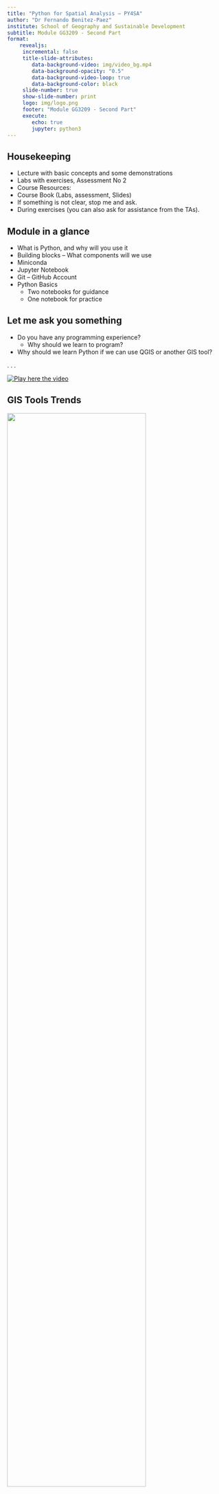 ```yaml
---
title: "Python for Spatial Analysis – PY4SA"
author: "Dr Fernando Benitez-Paez"
institute: School of Geography and Sustainable Development
subtitle: Module GG3209 - Second Part
format: 
    revealjs:
     incremental: false
     title-slide-attributes:
        data-background-video: img/video_bg.mp4
        data-background-opacity: "0.5"
        data-background-video-loop: true
        data-background-color: black
     slide-number: true
     show-slide-number: print
     logo: img/logo.png
     footer: "Module GG3209 - Second Part"
     execute:
        echo: true
        jupyter: python3
---
```


## Housekeeping

- Lecture with basic concepts and some demonstrations
- Labs with exercises, Assessment No 2
- Course Resources:
- Course Book (Labs, assessment, Slides)
- If something is not clear, stop me and ask.
- During exercises (you can also ask for assistance from the TAs).

## Module in a glance

- What is Python, and why will you use it
- Building blocks -- What components will we use
 - Miniconda
 - Jupyter Notebook
 - Git -- GitHub Account
- Python Basics
  - Two notebooks for guidance
  - One notebook for practice

## Let me ask you something

-   Do you have any programming experience?
    -   Why should we learn to program?
-   Why should we learn Python if we can use QGIS or another GIS tool?

. . .

[![Play here the video](img/Picture1.png)](https://www.youtube.com/watch?v=Ct-lOOUqmyY&t=4s)


## GIS Tools Trends 

::: {layout-ncol="2"}
![](img/GISTools_Carto.png){width=80% fig-align=left}

:::{style="margin-top: 10em;"}
Python and R as the tools as the programming languages to master as `spatial data researcher`
:::

:::

::: footer
[What is Spatial Data Science| Carto](https://carto.com/what-is-spatial-data-science){preview-link="true" style="text-align: center"}
:::

## Failure

- `You will fail`, but that is ok, it is part of the process.
- `Don't be afraid` of it.
- Error messages are scary, I know, but they are useful as well

# Why Python

- A **free and open-sourced** scripting language that was commonly used to automate tasks (GIS world).
- Nowadays can be used to read, process and map spatial data. It uses a code structure, referred to as syntax, that is easy to read and understand.
- Syntax helps beginners to learn the language and helps professionals to minimise development and maintenance costs.
- Python has thousands of packages so that you can integrate a vast number of tools and programs.

## What makes a Python script?

:::{style="margin-bottom: 2em;"}
A Python script is a sequence of instructions. The structure and arrangement of the instructions are referred to as syntax. Python instructions use various language elements, including data types, statements, and functions.
:::

![](img/Picture6.png){width="874"}

## Why is it so powerful?

-   Modules are collections of related code that contain variables, definitions, and instructions.
    -   These modules are organised into packages, which can be further grouped into libraries.
-   These libraries are typically specialised and enable you to perform higher-level tasks related to those specialities.
    -   For example, `Pandas` enables you to work with tabular data, `NumPy` grant the ability to make advanced mathematical and scientific computations, and `Matplotlib` allows you to visualise data graphically.

## Python Modes

There are many ways to write and run a python script:

-   Your terminal (Mac, Win, Linux)
-   Python scripts (.py) (Programs)
-   Ipython - Jupyter Notebook (.ipynb): Interactive, widely use in research
-   Google Colab (Cloud service, require a google account)
-   More...

# Demo No 1: {auto-animate="true"}

Running a python Script

```python
#| echo: true
a = 5
b = 4
c = a+b
```

# Demo No 1: {auto-animate="true"}

Running a python Script

```python
#| echo: true
#| output-location: fragment
a = 5
b = 4
c = a+b

print (c)
print ("Hello world")

```

# Conda - Miniconda {.smaller}

-   `Conda` is an open-source package and environment management system that runs on Windows, macOS, and Linux.
-   Conda easily creates, saves, loads and switches between environments on your local computer. It was created for Python programs but can package and distribute software for any language.
-   `Miniconda` is a minimal installer for conda. It is a small version of Anaconda that includes only conda, Python, the packages they depend on, and a small number of other useful packages, including pip, zlib and a few others.

# Jupyter Notebook (Lab) {.smaller}

::: columns
::: {.column width="40%"}
![](img/JupyterLab_pic.png){.border .border-thick}
:::

::: {.column width="60%"}
-   This is the python environment we will use to learn python and for our labs
-   Easy-to-use environment
-   Web-based
-   Combines both text and code into one
-   Come with a great number of useful packages
:::
:::

::: footer
Learn more: [Jupyter](https://quarto.org/docs/tools/jupyter-lab.html), [VS Code](https://quarto.org/docs/tools/vscode.html), [Text Editors](https://quarto.org/docs/tools/text-editors.html)
:::

## Jupyter Notebook Structure {.smaller}

![](img/JupyterStructure.png){.border .border-thick}

## Notebook Structure {.smaller}

![](img/notebook_structure.png){.border .border-thick}

# Markdown {.smaller}

Markdown is a lightweight markup language that you can use to add formatting elements to plaintext text documents. Created in 2004, Markdown is now one of the world's most popular markup languages.

![](img/markdown.png){.border .border-thick}

## Markdown Structure {.smaller}

::: {layout-ncol="2"}
-   Markdown can be used for everything
-   Markdown is portable
-   Markdown is platform-independent

![](img/markdown_structure.png){.border .border-thick}
:::

::: footer
[Basic Syntax \| Markdown Guide](https://www.markdownguide.org/){preview-link="true" style="text-align: center"}
:::

# Demo No 2:

Jupyter Lab

# GIT -- Version control {.smaller}

Git is open-source software for version control, which means that it tracks changes to your files as you work on them over time.

Similar to "track changes" feature in a word document, except you must choose which versions to include in the tracking---it is not automatic.

It can be tricky, and we may or may not have issues; it happens to everyone. Widely used in academia and industry.

# Github? {.smaller}

GitHub is a web-based version control system which uses Git, the open-source version control software. It provides a place for developers to host and share their projects --- a space to save earlier iterations and collaborate with other developers, colleagues, or co-workers.

It can be used even to host websites, research projects, portfolios, data, and more.

It is widely popular and can be a way to get a job nowadays in the GIScience field.

## How does it work? {.smaller}

![](img/git_1.png){.absolute top="70" left="-17" height="16.04cm" weight="7.48cm"}

![](img/git2.png){.absolute .fragment top="300" left="238" width="3.92cm" height="10.2cm"}

![](img/git3.png){.absolute .fragment top="70" left="371" height="15.87cm" width="8.41cm"}

![](img/git4.png){.absolute .fragment top="70" right="-60" height="15.62cm" width="10.2cm"}

![](img/git5.png){.absolute .fragment bottom="6" right="89" height="4.53cm" width="22.71cm"}

## Terminology {.smaller .scrollable}

-   **Repository:** Is a project (a folder) containing files and sub-folders. A repository tracks versions of files and folders.
-   **Branch:** A branch is a parallel version of your repository. By default, your repository has one branch named main and is considered the definitive branch. You can use branches to have different project versions at once.
-   **Clone:** Local copy of a repository stored on the cloud. Clones can be synced up with their originals in the GitHub repository.
-   **Commit:** A commit is a set of changes to the files and folders in your project. A commit exists in a branch.
-   **Fork:** "Forking" is when you copy another user's repository to your account. You can make any changes to your forked copy, leaving the original unaffected. 
-   **Pull/push:** Merging changes made to the repository files into the local copy you're working on is called "pulling." A "push" is the reverse --- updating the repository files with changes you've made to your local copy.
-   **Pull request:** Collaboration happens on a pull request. The pull request shows the changes in your branch to other people. This pull request will keep the changes you just made on your branch and propose applying them to the main branch.
-   **Merge:** A merge adds the changes in your pull request and branch into the main branch

# Demo No 3:

Git and GitHub

# Recipe (Ingredients) for this course {.smaller}

-   Python (ideally v3.10)
-   Conda, more specifically MiniConda
-   Jupyter Notebook Lab
-   Git -- GitHub Account

Lot of attractive packages **(it's like the seasoning)** Like in any recipe, the right ingredients define the dish's success; In here; installing your components appropriately will help run the python scripts correctly.

# Python Basics {.smaller}

::: columns
::: {.column width="60%"}
-  Variables
-  Types of variables (*this is particularly important*)
-  Arithmetic operators
-  Boolean logic
-  Strings (Text)
-  Printing (*The initial way of debugging*)
-  Comments (*The best investment of your coding time, trust me*)
:::

::: {.column width="40%"}
![](img/again.gif)
:::
:::

## As simple as a calculator

Let us calculate the distance between `U St Andrews` and `Edinburgh`, but in `kms`

```python
#| echo: true
#| output-location: fragment

53.2 * 1.609344
```

## Variables

-   Great calculator, but how can we make it store values?
-   Do this by defining variables
-   Can later be called by the variable name
-   Variable names are case-sensitive and unique

```python
#| echo: true
#| output-location: fragment

DistanceStAndrewsToEDI = 53.2
MilesToKm = 1.609344
DistanceFromStAndrewsToEDI = DistanceStAndrewsToEDI * MilesToKm
DistanceFromStAndrewsToEDI

```

## Variables

We can now reuse the variable `MileToKms` in the next cell without having to define it again!

::: {layout-nrow="1" style="margin-bottom: 0.3em;"}
![](img/variables_python.png){width="50%" fig-align="center"}
:::

```python
#| echo: true
#| output-location: fragment

MarathonDistanceInMiles = 26.219
MarathonDistanceInKms = MilesToKm * MarathonDistanceInMiles
MarathonDistanceInKms
```

::: footer
[Learn more: What is a Variable](https://stevenpcurtis.medium.com/what-is-a-variable-3447ac1331b9)
:::

## Types of variable

::: {style="margin-bottom: 0.9em;"}
Variables actually `have a type`, which defines the way it is stored. The basic types are:
:::

::: {layout-nrow="1" style="margin-bottom: 0.3em; max-width: 90%"}
![](img/types_variable.png)
:::

## Why this is important? {.smaller}

::: {layout-nrow="1" style="margin-left: 4em; margin-right: 4em;"}
![](img/error_variable.png)
:::

:::{.callout-tip collapse="false" appearance="minimal"}
**To remember!** We can't do arithmetic operations on variables of different types. Therefore, make sure that you are always aware of your variables types! You can find the type of a variable by adding `type()`. For example: `type(x)`.
:::

```python
#| echo: true
#| output-location: fragment
x = 10
type(x)
```

## Casting types

**Luckily**, Python offers us a way of converting variables to different types!

*Casting* -- the operation of converting a variable to a different type

```python

#| echo: true
#| output-location: fragment

y = '20'
a = x + int(y)
print(a)

```

Similar methods exist for other data types: `int()`, `float()`, `str()`

# Quiz

What would be the result?

```python

#| echo: true
#| output-location: fragment
x = '10'
y = '20'
x+y
```

## Operations 
(Arithmetic, Logical, Comparison)

::: r-stack
![](img/operators.png){.fragment .fade-in-then-out fig-align="center" width="50%"}

![](img/comparison_operators.png){.fragment .fade-in-then-out fig-align="center" width="60%"}

![](img/LogicalOperators.png){.fragment .fade-in-then-out fig-align="center" width="70%"}
:::

## List

- Allow to store multiple numbers, strings, or booleans in a single variable.
- Square brackets are used to denote lists. Items in a **list** are ordered, indexed, and allow for duplicate members. 
- Indexing starts at 0.

```python
#| echo: true
#| output-location: column-fragment
lst1 = [6, 7, 8, 9, 11, 2, 0]
lst2 = ["A", "B", "C"]
lst3 = [True, False, True]
print(lst1[0])
print(lst1[0:3])
print(lst2[-4:-1])
```

## Dictionaries {auto-animate="true"}

Are unordered, changeable, indexed, and do not allow duplicate elements. In contrast to lists each **value** is also assigned with **key**.

::: {.callout-tip collapse='true'}
Values can be selected using the **associated key**. You can also use the key to define a value to change.
:::

```.python
cls = {"code": "GG3209", "Name":"Spatial Analysis with Python"}
print(cls)
print(cls["Name"])
cls["code"] = 461
print(cls)
```

## Dictionaries {auto-animate='true'}

Are unordered, changeable, indexed, and do not allow duplicate elements. In contrast to lists each **value** is also assigned with **key**.

::: {.callout-tip collapse="true" appearance="default"}
Values can be selected using the **associated key**. You can also use the key to define a value to change.
:::

```python
#| echo: true
#| output-location: fragment
cls = {"code": "GG3209", "Name":"Spatial Analysis with Python"}
print(cls)
print(cls["Name"])
cls["code"] = 461
print(cls)
```

## Arrays
Similar to **lists**; however, they must be `declared`. In this course, we will primarily work with **NumPy** arrays, which will be discussed in more detail in a later module.

```python
#| echo: true
#| output-location: fragment
my_array = [1, 2, 3, 4]
print(my_array)

print(my_array[0])   # Output: 1
print(my_array[2])   # Output: 3
my_array[1] = 7

print(my_array)

```

## Commenting

- Useful when you want to remove the code from execution but not permanently
- *Useful* when your code needs further explanation. Whether for you or anybody else.
- Comments in Python are done with `#`

```.python
### You can comment before the lines
a=3 # You can comment next to the line
b=5
# After the lines
'''
This is a multiline
comment.
'''
```

# Lab No 1

- Install your python environment and run the initial scripts.
- Ask us anything. Ask among yourselves as well
- Do not freak out; failure is progress!

# References {.unnumbered}

::: {#refs}

:::